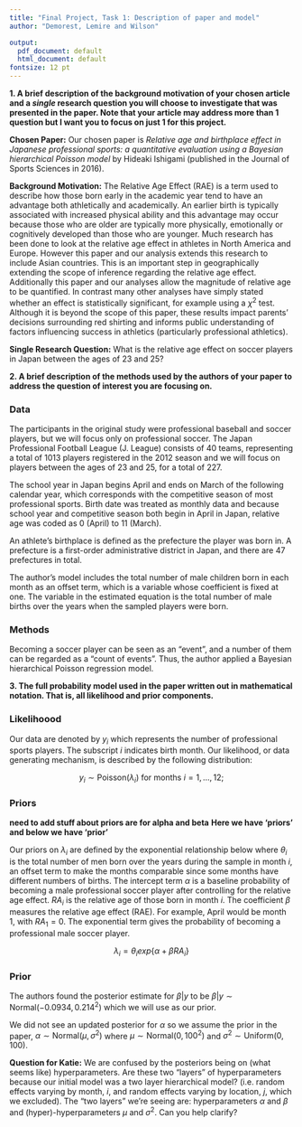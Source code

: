 ```yaml
---
title: "Final Project, Task 1: Description of paper and model"
author: "Demorest, Lemire and Wilson"

output:
  pdf_document: default
  html_document: default
fontsize: 12 pt
---
```


<!-- By the end of the day 11/12/21, please submit a copy of the pdf of the paper your group will be using for the final project to the _project-assignmnet1_ dropbox. Additionally, please submit a single document for your group that addresses the following:  -->

__1. A brief description of the background motivation of your chosen article and a _single_ research question you will choose to investigate that was presented in the paper. Note that your article may address more than 1 question but I want you to focus on just 1 for this project.__

__Chosen Paper:__ Our chosen paper is *Relative age and birthplace effect in Japanese professional sports: a quantitative evaluation using a Bayesian hierarchical Poisson model* by Hideaki Ishigami (published in the Journal of Sports Sciences in 2016).

__Background Motivation:__ The Relative Age Effect (RAE) is a term used to describe how those born early in the academic year tend to have an advantage both athletically and academically. An earlier birth is typically associated with increased physical ability and this advantage may occur because those who are older are typically more physically, emotionally or cognitively developed than those who are younger. Much research has been done to look at the relative age effect in athletes in North America and Europe. However this paper and our analysis extends this research to include Asian countries. This is an important step in geographically extending the scope of inference regarding the relative age effect. Additionally this paper and our analyses allow the magnitude of relative age to be quantified. In contrast many other analyses have simply stated whether an effect is statistically significant, for example using a $\chi^2$ test. Although it is beyond the scope of this paper, these results impact parents' decisions surrounding red shirting and informs public understanding of factors influencing success in athletics (particularly professional athletics). 

<!-- could also add how this work quantifies the impact rather than just noticing it. they highlight that in the intro too -->

<!-- also it's kind of funnt i'm saying the purpose of our study is to look at the effect in asian countries because we're simulating our data not actually using their data haha
-->
__Single Research Question:__ What is the relative age effect on soccer players in Japan between the ages of 23 and 25?

__2. A brief description of the methods used by the authors of your paper to address the question of interest you are focusing on.__

### Data

The participants in the original study were professional baseball and soccer players, but we will focus only on professional soccer. The Japan Professional Football League (J. League) consists of 40 teams, representing a total of 1013 players registered in the 2012 season and we will focus on players between the ages of 23 and 25, for a total of 227. 

The school year in Japan begins April and ends on March of the following calendar year, which corresponds with the competitive season of most professional sports. Birth date was treated as monthly data and because school year and competitive season both begin in April in Japan, relative age was coded as 0 (April) to 11 (March).

An athlete's birthplace is defined as the prefecture the player was born in. A prefecture is a first-order administrative district in Japan, and there are 47 prefectures in total.

The author's model includes the total number of male children born in each month as an offset term, which is a variable whose coefficient is fixed at one. The variable in the estimated equation is the total number of male births over the years when the sampled players were born.

### Methods

Becoming a soccer player can be seen as an “event”, and a number of them can be regarded as a “count of events”. Thus, the author applied a Bayesian hierarchical Poisson regression model.

 <!-- Should we include more here? I don't know what else we would say, but it seems like we could have more to say here -->

__3. The full probability model used in the paper written out in mathematical notation. That is, all likelihood and prior components.__

### Likelihoood
Our data are denoted by $y_{i}$ which represents the number of professional sports players. The subscript $i$ indicates birth month. Our likelihood, or data generating mechanism, is described by the following distribution:

$$y_{i} \sim \text{Poisson}(\lambda_{i}) \text{ for months } i=1,\dots,12;$$
  <!-- note: If we're only doing soccer I think we only need i, because j is location (for population and weather) and k is for sport... whops nevermind. i'm going back in our convo and seeing that we decided we'll include all three covariates.... we can always change later I'm sure - if we need to -->
  
### Priors
__need to add stuff about priors are for alpha and beta__
__Here we have 'priors' and below we have 'prior'__

Our priors on $\lambda_{i}$ are defined by the exponential relationship below where $\theta_{i}$ is the total number of men born over the years during the sample in month $i$, an offset term to make the months comparable since some months have different numbers of births. The intercept term $\alpha$ is a baseline probability of becoming a male professional soccer player after controlling for the relative age effect. $RA_i$ is the relative age of those born in month $i$. The coefficient $\beta$ measures the relative age effect (RAE). For example, April would be month 1, with $RA_1 = 0$. The exponential term gives the probability of becoming a professional male soccer player.

$$\lambda_{i} = \theta_{i}exp \Bigg \{\alpha +\beta RA_i \Bigg \}$$

### Prior
The authors found the posterior estimate for $\beta|y$ to be $\beta|y \sim \text{Normal}(-0.0934, 0.214^2)$ which we will use as our prior.

We did not see an updated posterior for $\alpha$ so we assume the prior in the paper, $\alpha \sim \text{Normal}(\mu, \sigma^2)$ where $\mu \sim \text{Normal}(0,100^2)$ and $\sigma^2 \sim \text{Uniform}(0,100)$. 

__Question for Katie:__ We are confused by the posteriors being on (what seems like) hyperparameters. Are these two "layers" of hyperparameters because our initial model was a two layer hierarchical model? (i.e. random effects varying by month, $i$, and random effects varying by location, $j$, which we excluded). The "two layers" we're seeing are: hyperparameters $\alpha$ and $\beta$ and (hyper)-hyperparameters $\mu$ and $\sigma^2$. Can you help clarify? 

<!-- # Introduction  -->

<!-- The Relative Age Effect (RAE) is a term used to describe how those born early in the academic year tend to have an advantage both athletically and academically. An earlier birth is typically associated with increased physical ability and this advantage may occur because those who are older are typically more physically, emotionally or cognitively developed than those who are younger. Additionally, individuals born earlier in the year may be more likely to persevere in sports since they are able to actively dominate in physical activities and key performance measures. This suggests that as time goes on, those who are less mature drop out of sports as they are not as successful, motivated, or fulfilled by the experience in their younger years of competition, contributing further to their underperformance. -->

<!-- In the paper *Relative age and birthplace effect in Japanese professional sports: a quantitative evaluation using a Bayesian hierarchical Poisson model*, Hideaki Ishigami explores the effect sizes of the relative age and birthplace of becoming a professional athlete for two of the most popular sports in Japan, soccer and baseball. Previous studies suggest that where an athlete was born and developed is another important factor for determining the likelihood of becoming an elite athlete. In Japan, for example, "northern areas may receive, on average, over 100 snow days per year, whereas in the southern areas there are few to no snow days" [@RAE]. As soccer and baseball are not typically played in snow, an athlete's birthplace may have an effect on their athletic development. -->


<!-- # Code Appendix -->


<!-- # References -->



